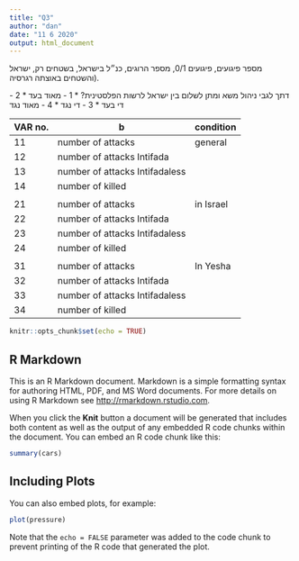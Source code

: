 ```yaml
---
title: "Q3"
author: "dan"
date: "11 6 2020"
output: html_document
---
```

מספר פיגועים, פיגועים 0/1,  מספר הרוגים, כנ״ל בישראל, בשטחים רק, ישראל והשטחים באוצתה רגרסיה).

דתך לגבי ניהול משא ומתן לשלום בין ישראל לרשות הפלסטינית?
 * 1 -  מאוד בעד
 * 2 - די בעד 
 * 3 - די נגד 
 * 4 - מאוד נגד 


  VAR no. | b|condition
 -----|------|------
 11 | number of attacks | general
 12  | number of attacks Intifada |
13  | number of attacks Intifadaless |
  14| number of killed |
    |   |
  21 | number of attacks | in Israel
 22 |  number of attacks Intifada |
 23 |  number of attacks Intifadaless |
 24 |  number of killed |
     |   |
 31 |  number of attacks | In Yesha
 32 |  number of attacks Intifada |
 33 |  number of attacks Intifadaless |
 34 |  number of killed |






```r
knitr::opts_chunk$set(echo = TRUE)
```

## R Markdown

This is an R Markdown document. Markdown is a simple formatting syntax for authoring HTML, PDF, and MS Word documents. For more details on using R Markdown see <http://rmarkdown.rstudio.com>.

When you click the **Knit** button a document will be generated that includes both content as well as the output of any embedded R code chunks within the document. You can embed an R code chunk like this:

```r
summary(cars)
```

## Including Plots

You can also embed plots, for example:

```r
plot(pressure)
```

Note that the `echo = FALSE` parameter was added to the code chunk to prevent printing of the R code that generated the plot.
